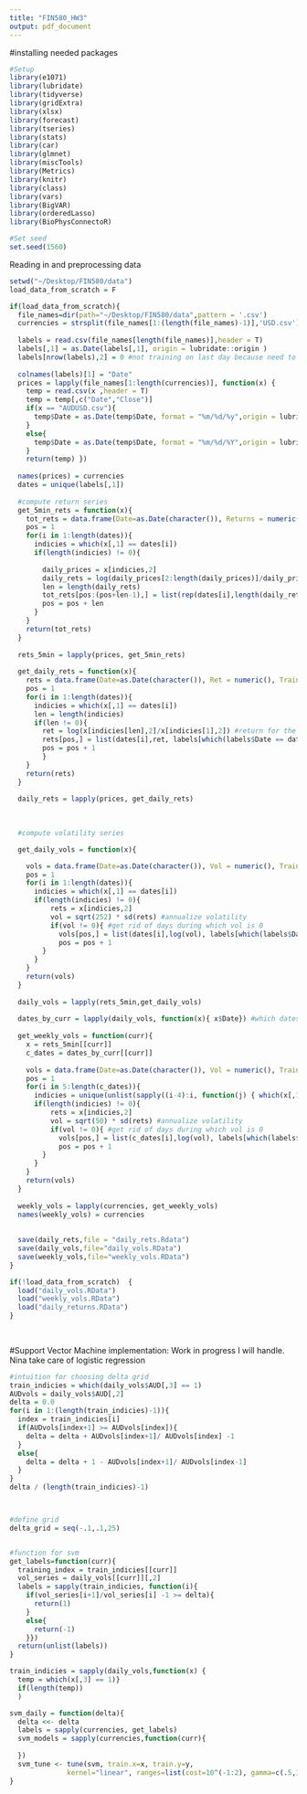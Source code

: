 ```yaml
---
title: "FIN580_HW3"
output: pdf_document
---
```


#installing needed packages
```r
#Setup 
library(e1071)
library(lubridate)
library(tidyverse)
library(gridExtra)
library(xlsx)
library(forecast)
library(tseries)
library(stats)
library(car)
library(glmnet)
library(miscTools)
library(Metrics)
library(knitr)
library(class)
library(vars)
library(BigVAR)
library(orderedLasso)
library(BioPhysConnectoR)

#Set seed
set.seed(1560)

```


Reading in and preprocessing data
```r

setwd("~/Desktop/FIN580/data")
load_data_from_scratch = F

if(load_data_from_scratch){
  file_names=dir(path="~/Desktop/FIN580/data",pattern = '.csv')
  currencies = strsplit(file_names[1:(length(file_names)-1)],'USD.csv')
  
  labels = read.csv(file_names[length(file_names)],header = T)
  labels[,1] = as.Date(labels[,1], origin = lubridate::origin )
  labels[nrow(labels),2] = 0 #not training on last day because need to see next to to classify
  
  colnames(labels)[1] = "Date"
  prices = lapply(file_names[1:length(currencies)], function(x) { 
    temp = read.csv(x ,header = T)
    temp = temp[,c("Date","Close")]
    if(x == "AUDUSD.csv"){
      temp$Date = as.Date(temp$Date, format = "%m/%d/%y",origin = lubridate::origin) #why it has a different format I have no idea
    }
    else{
      temp$Date = as.Date(temp$Date, format = "%m/%d/%Y",origin = lubridate::origin)
    }
    return(temp) })
  
  names(prices) = currencies
  dates = unique(labels[,1])
  
  #compute return series
  get_5min_rets = function(x){
    tot_rets = data.frame(Date=as.Date(character()), Returns = numeric())
    pos = 1
    for(i in 1:length(dates)){
      indicies = which(x[,1] == dates[i])
      if(length(indicies) != 0){
  
        daily_prices = x[indicies,2]
        daily_rets = log(daily_prices[2:length(daily_prices)]/daily_prices[1:(length(daily_prices)-1)])
        len = length(daily_rets)
        tot_rets[pos:(pos+len-1),] = list(rep(dates[i],length(daily_rets)),daily_rets)
        pos = pos + len
      }
    }
    return(tot_rets)
  }
  
  rets_5min = lapply(prices, get_5min_rets)
  
  get_daily_rets = function(x){
    rets = data.frame(Date=as.Date(character()), Ret = numeric(), Train = numeric() )
    pos = 1
    for(i in 1:length(dates)){
      indicies = which(x[,1] == dates[i])
      len = length(indicies)
      if(len != 0){
        ret = log(x[indicies[len],2]/x[indicies[1],2]) #return for the day is log(P_23:55/P_0:00)
        rets[pos,] = list(dates[i],ret, labels[which(labels$Date == dates[i]),2])
        pos = pos + 1
        }
    }
    return(rets)
  }
  
  daily_rets = lapply(prices, get_daily_rets)
  
  
  
  #compute volatility series

  get_daily_vols = function(x){

    vols = data.frame(Date=as.Date(character()), Vol = numeric(), Train = numeric() )
    pos = 1
    for(i in 1:length(dates)){
      indicies = which(x[,1] == dates[i])
      if(length(indicies) != 0){
          rets = x[indicies,2]
          vol = sqrt(252) * sd(rets) #annualize volatility
          if(vol != 0){ #get rid of days during which vol is 0
            vols[pos,] = list(dates[i],log(vol), labels[which(labels$Date == dates[i]),2])
            pos = pos + 1
        }
      }
    }
    return(vols)
  }
  
  daily_vols = lapply(rets_5min,get_daily_vols)
  
  dates_by_curr = lapply(daily_vols, function(x){ x$Date}) #which dates have non-zero vols
  
  get_weekly_vols = function(curr){
    x = rets_5min[[curr]]
    c_dates = dates_by_curr[[curr]]
    
    vols = data.frame(Date=as.Date(character()), Vol = numeric(), Train = numeric() )
    pos = 1
    for(i in 5:length(c_dates)){
      indicies = unique(unlist(sapply((i-4):i, function(j) { which(x[,1] == c_dates[j])})))
      if(length(indicies) != 0){
          rets = x[indicies,2]
          vol = sqrt(50) * sd(rets) #annualize volatility
          if(vol != 0){ #get rid of days during which vol is 0
            vols[pos,] = list(c_dates[i],log(vol), labels[which(labels$Date == c_dates[i]),2])
            pos = pos + 1
        }
      }
    }
    return(vols)
  }
  
  weekly_vols = lapply(currencies, get_weekly_vols)
  names(weekly_vols) = currencies
  
  
  save(daily_rets,file = "daily_rets.Rdata")
  save(daily_vols,file="daily_vols.RData")
  save(weekly_vols,file="weekly_vols.RData")
}

if(!load_data_from_scratch)  {
  load("daily_vols.RData")
  load("weekly_vols.RData")
  load("daily_returns.RData")
}
  
  
```


#Support Vector Machine implementation: Work in progress I will handle.  Nina take care of logistic regression

```r
#intuition for choosing delta grid
train_indicies = which(daily_vols$AUD[,3] == 1)
AUDvols = daily_vols$AUD[,2]
delta = 0.0
for(i in 1:(length(train_indicies)-1)){
  index = train_indicies[i]
  if(AUDvols[index+1] >= AUDvols[index]){
    delta = delta + AUDvols[index+1]/ AUDvols[index] -1
  }
  else{
    delta = delta + 1 - AUDvols[index+1]/ AUDvols[index-1]
  }
}
delta / (length(train_indicies)-1)



#define grid
delta_grid = seq(-.1,.1,25)


#function for svm
get_labels=function(curr){
  training_index = train_indicies[[curr]]
  vol_series = daily_vols[[curr]][,2]
  labels = sapply(train_indicies, function(i){ 
    if(vol_series[i+1]/vol_series[i] -1 >= delta){
      return(1)
    }
    else{
      return(-1)
    }})
  return(unlist(labels))
}

train_indicies = sapply(daily_vols,function(x) {
  temp = which(x[,3] == 1)}
  if(length(temp))
  )

svm_daily = function(delta){
  delta <<- delta
  labels = sapply(currencies, get_labels)
  svm_models = sapply(currencies,function(curr){
    
  })
  svm_tune <- tune(svm, train.x=x, train.y=y, 
              kernel="linear", ranges=list(cost=10^(-1:2), gamma=c(.5,1,2)))
}
  

```